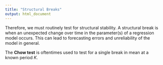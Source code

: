 ```yaml
---
title: "Structural Breaks"
output: html_document
---
```


Therefore, we must routinely test for structural stability. A structural break is when an unexpected change over time in the parameter(s) of a regression model occurs. This can lead to forecasting errors and unreliability of the model in general.

The __Chow test__ is oftentimes used to test for a single break in mean at a known period $K$.

